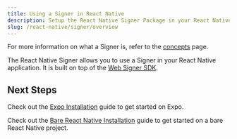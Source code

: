 ```yaml
---
title: Using a Signer in React Native
description: Setup the React Native Signer Package in your React Native Project
slug: /react-native/signer/overview
---
```




For more information on what a Signer is, refer to the [concepts](/wallets/concepts/smart-account-signer) page.

The React Native Signer allows you to use a Signer in your React Native application. It is built on top of the [Web Signer SDK](/wallets/signer/what-is-a-signer).

<Markdown src="../../../shared/react-native/prerequisites.mdx" />

## Next Steps

Check out the [Expo Installation](/wallets/react-native/getting-started/getting-started-expo#install-the-react-native-signer-package) guide to get started on Expo.

Check out the [Bare React Native Installation](/wallets/react-native/getting-started/getting-started-rn-bare#install-the-react-native-signer-package) guide to get started on a bare React Native project.
